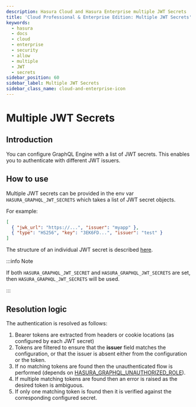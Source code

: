 ```yaml
---
description: Hasura Cloud and Hasura Enterprise multiple JWT Secrets
title: 'Cloud Professional & Enterprise Edition: Multiple JWT Secrets'
keywords:
  - hasura
  - docs
  - cloud
  - enterprise
  - security
  - allow
  - multiple
  - JWT
  - secrets
sidebar_position: 60
sidebar_label: Multiple JWT Secrets
sidebar_class_name: cloud-and-enterprise-icon
---
```



# Multiple JWT Secrets

<ProductBadge pro ee self />

## Introduction

You can configure GraphQL Engine with a list of JWT secrets. This enables you to authenticate with different JWT
issuers.

## How to use

Multiple JWT secrets can be provided in the env var `HASURA_GRAPHQL_JWT_SECRETS` which takes a list of JWT secret
objects.

For example:

```json
[
  { "jwk_url": "https://...", "issuer": "myapp" },
  { "type": "HS256", "key": "3EK6FD...", "issuer": "test" }
]
```

The structure of an individual JWT secret is described [here](/auth/authentication/jwt.mdx#configuring-jwt-mode).

:::info Note

If both `HASURA_GRAPHQL_JWT_SECRET` and `HASURA_GRAPHQL_JWT_SECRETS` are set, then `HASURA_GRAPHQL_JWT_SECRETS` will be
used.

:::

## Resolution logic

The authentication is resolved as follows:

1. Bearer tokens are extracted from headers or cookie locations (as configured by each JWT secret)
2. Tokens are filtered to ensure that the **issuer** field matches the configuration, or that the issuer is absent
   either from the configuration or the token.
3. If no matching tokens are found then the unauthenticated flow is performed (depends on
   [HASURA_GRAPHQL_UNAUTHORIZED_ROLE](/auth/authentication/unauthenticated-access.mdx)).
4. If multiple matching tokens are found then an error is raised as the desired token is ambiguous.
5. If only one matching token is found then it is verified against the corresponding configured secret.
